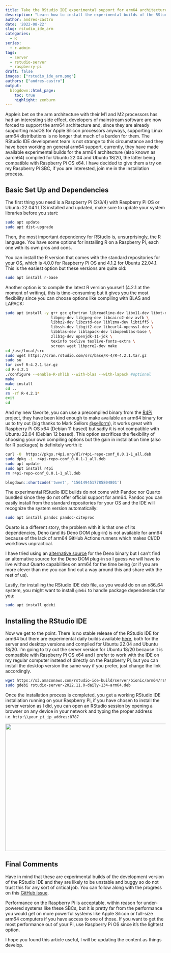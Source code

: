 ```yaml
---
title: Take the RStudio IDE experimental support for arm64 architectures out for a spin
description: "Learn how to install the experimental builds of the RStudio IDE for arm64 on a Raspberry Pi SBC, compatible with both Raspberry Pi OS and Ubuntu 22.04.1"
author: andres-castro
date: '2022-08-22'
slug: rstudio_ide_arm
categories:
  - R
series: 
  - r-admin
tags:
  - server
  - rstudio-server
  - raspberry-pi
draft: false
images: ["rstudio_ide_arm.png"]
authors: ["andres-castro"]
output:
  blogdown::html_page:
    toc: true
    highlight: zenburn
---
```


Apple's bet on the arm architecture with their M1 and M2 processors has had an interesting side effect, developers of mainstream software are now forced to support the arm64 architecture and, since they are already supporting macOS for Apple Silicon processors anyways, supporting Linux arm64 distributions is no longer that much of a burden for them. The RStudio IDE development team is not strange to this circumstance and they have been working on general arm64 support, currently, they have made available experimental builds for the arm64 architecture (also known as aarch64) compiled for Ubuntu 22.04 and Ubuntu 18/20, the latter being compatible with Raspberry Pi OS x64. I have decided to give them a try on my Raspberry Pi SBC, if you are interested, join me in the installation process.

## Basic Set Up and Dependencies

The first thing you need is a Raspberry Pi (2/3/4) with Raspberry Pi OS or Ubuntu 22.04.1 LTS installed and updated, make sure to update your system libraries before you start:

```bash
sudo apt update
sudo apt dist-upgrade
```

Then, the most important dependency for RStudio is, unsurprisingly, the R language. You have some options for installing R on a Raspberry Pi, each one with its own pros and cons.

You can install the R version that comes with the standard repositories for your OS, which is 4.0.0 for Raspberry Pi OS and 4.1.2 for Ubuntu 22.04.1. This is the easiest option but these versions are quite old:

```bash
sudo apt install r-base
```

Another option is to compile the latest R version yourself (4.2.1 at the moment of writing), this is time-consuming but it gives you the most flexibility since you can choose options like compiling with BLAS and LAPACK:

```bash
sudo apt install -y g++ gcc gfortran libreadline-dev libx11-dev libxt-dev \
                    libpng-dev libjpeg-dev libcairo2-dev xvfb \
                    libbz2-dev libzstd-dev liblzma-dev libtiff5 \
                    libssh-dev libgit2-dev libcurl4-openssl-dev \
                    libblas-dev liblapack-dev libopenblas-base \
                    zlib1g-dev openjdk-11-jdk \
                    texinfo texlive texlive-fonts-extra \
                    screen wget libpcre2-dev make 
cd /usr/local/src
sudo wget https://cran.rstudio.com/src/base/R-4/R-4.2.1.tar.gz
sudo su
tar zxvf R-4.2.1.tar.gz
cd R-4.2.1
./configure --enable-R-shlib --with-blas --with-lapack #optional
make
make install
cd ..
rm -rf R-4.2.1*
exit
cd
```

And my new favorite, you can use a precompiled binary from the [R4Pi](https://r4pi.org/ "R for the Raspberry Pi") project, they have been kind enough to make available an arm64 binary for us to try out (big thanks to Mark Sellors [@sellorm](https://twitter.com/sellorm)), it works great with Raspberry Pi OS x64 (Debian 11 based) but sadly it is not compatible with Ubuntu 22.04 (Debian 12 based). This option sacrifices the flexibility of choosing your own compiling options but the gain in installation time (also for R packages) is definitely worth it:

```bash
curl -O  https://pkgs.r4pi.org/dl/r4pi-repo-conf_0.0.1-1_all.deb
sudo dpkg -i  r4pi-repo-conf_0.0.1-1_all.deb
sudo apt update
sudo apt install r4pi
rm r4pi-repo-conf_0.0.1-1_all.deb
```

```r
blogdown::shortcode('tweet', '1561494517785804801')
```

The experimental RStudio IDE builds do not come with Pandoc nor Quarto bundled since they do not offer official support for arm64. Pandoc you can easily install from the standard repositories for your OS and the IDE will recognize the system version automatically:

```bash
sudo apt install pandoc pandoc-citeproc
```

Quarto is a different story, the problem with it is that one of its dependencies, Deno (and its Deno DOM plug-in) is not available for arm64 because of the lack of arm64 GitHub Actions runners which makes CI/CD workflows unpractical.

I have tried using an [alternative source](https://github.com/LukeChannings/deno-arm64) for the Deno binary but I can't find an alternative source for the Deno DOM plug-in so I guess we will have to live without Quarto capabilities on arm64 for the time being (or if you are more clever than me you can find out a way around this and share with the rest of us).

Lastly, for installing the RStudio IDE deb file, as you would do on an x86_64 system, you might want to install `gdebi` to handle package dependencies for you:

```bash
sudo apt install gdebi
```

## Installing the RStudio IDE

Now we get to the point. There is no stable release of the RStudio IDE for arm64 but there are experimental daily builds available [here](https://dailies.rstudio.com/rstudio/elsbeth-geranium/), both for the server and desktop versions and compiled for Ubuntu 22.04 and Ubuntu 18/20. I'm going to try out the server version for Ubuntu 18/20 because it is compatible with Raspberry Pi OS x64 and I prefer to work with the IDE on my regular computer instead of directly on the Raspberry Pi, but you can install the desktop version the same way if you prefer, just change the link accordingly.

```bash
wget https://s3.amazonaws.com/rstudio-ide-build/server/bionic/arm64/rstudio-server-2022.11.0-daily-134-arm64.deb
sudo gdebi rstudio-server-2022.11.0-daily-134-arm64.deb
```

Once the installation process is completed, you get a working RStudio IDE installation running on your Raspberry Pi, if you have chosen to install the server version as I did, you can open an RStudio session by opening a browser on any device in your network and typing the proper address i.e. `http:\\your_pi_ip_addres:8787`

![](/post/2022-08-20-rstudio_ide_arm.en_files/rstudio_ide.jpg){width=800px height=400px}

## Final Comments

Have in mind that these are experimental builds of the development version of the RStudio IDE and they are likely to be unstable and buggy so do not trust this for any sort of critical job. You can follow along with the progress on this [GitHub issue](https://github.com/rstudio/rstudio/issues/8809).

Performance on the Raspberry Pi is acceptable, within reason for under-powered systems like these SBCs, but it is pretty far from the performance you would get on more powerful systems like Apple Silicon or full-size arm64 computers if you have access to one of those. If you want to get the most performance out of your Pi, use Raspberry Pi OS since it's the lightest option.

I hope you found this article useful, I will be updating the content as things develop.
